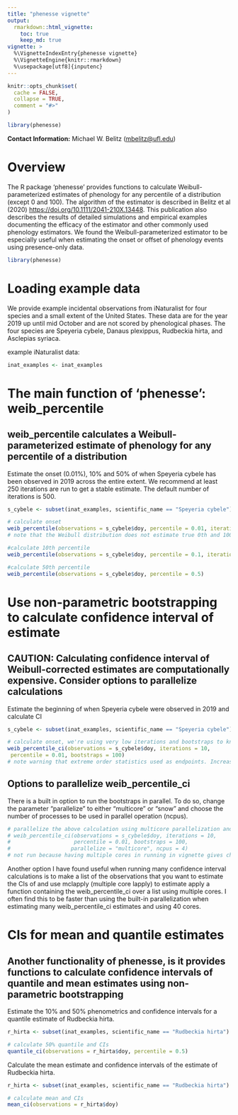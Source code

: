 ```yaml
---
title: "phenesse vignette"
output:
  rmarkdown::html_vignette:
    toc: true
    keep_md: true
vignette: >
  %\VignetteIndexEntry{phenesse vignette}
  %\VignetteEngine{knitr::rmarkdown}
  %\usepackage[utf8]{inputenc}
---
```


```r
knitr::opts_chunk$set(
  cache = FALSE,
  collapse = TRUE,
  comment = "#>"
)

library(phenesse)

```

**Contact Information:** Michael W. Belitz (<mbelitz@ufl.edu>)

# Overview

The R package 'phenesse' provides functions to calculate Weibull-parameterized estimates of phenology for any percentile of a distribution (except 0 and 100). The algorithm of the estimator is described in Belitz et al (2020) <https://doi.org/10.1111/2041-210X.13448>. This publication also describes the results of detailed simulations and empirical examples documenting the efficacy of the estimator and other commonly used phenology estimators. We found the Weibull-parameterized estimator to be especially useful when estimating the onset or offset of phenology events using presence-only data. 

```r
library(phenesse)
```

# Loading example data

We provide example incidental observations from iNaturalist for four species and a small extent of the United States. These data are for the year 2019 up until mid October and are not scored by phenological phases. The four species are Speyeria cybele, Danaus plexippus, Rudbeckia hirta, and Asclepias syriaca. 

example iNaturalist data:

```r
inat_examples <- inat_examples
```

# The main function of 'phenesse': weib_percentile 

## weib_percentile calculates a Weibull-parameterized estimate of phenology for any percentile of a distribution

Estimate the onset (0.01%), 10% and 50% of when Speyeria cybele has been observed in 2019 across the entire extent. We recommend at least 250 iterations are run to get a stable estimate. The default number of iterations is 500.

```r
s_cybele <- subset(inat_examples, scientific_name == "Speyeria cybele")

# calculate onset
weib_percentile(observations = s_cybele$doy, percentile = 0.01, iterations = 250) 
# note that the Weibull distribution does not estimate true 0th and 100th percentiles. Therefore the user must choose a percentile (quantile) between 0 and 1. 

#calculate 10th percentile
weib_percentile(observations = s_cybele$doy, percentile = 0.1, iterations = 250)

#calculate 50th percentile
weib_percentile(observations = s_cybele$doy, percentile = 0.5) 
```

# Use non-parametric bootstrapping to calculate confidence interval of estimate

## CAUTION: Calculating confidence interval of Weibull-corrected estimates are computationally expensive. Consider options to parallelize calculations

Estimate the beginning of when Speyeria cybele were observed in 2019 and calculate CI

```r
s_cybele <- subset(inat_examples, scientific_name == "Speyeria cybele")

# calculate onset, we're using very low iterations and bootstraps to knit vignette quickly. Please increase both iterations and bootstraps if using for analyses
weib_percentile_ci(observations = s_cybele$doy, iterations = 10,
 percentile = 0.01, bootstraps = 100)
# note warning that extreme order statistics used as endpoints. Increase number of bootstraps to avoid this warning.

```

## Options to parallelize weib_percentile_ci

There is a built in option to run the bootstraps in parallel. To do so, change the parameter "parallelize" to either "multicore" or "snow" and choose the number of processes to be used in parallel operation (ncpus).

```r
# parallelize the above calculation using multicore parallelization and 4 cores. 
# weib_percentile_ci(observations = s_cybele$doy, iterations = 10,
#                    percentile = 0.01, bootstraps = 100, 
#                   parallelize = "multicore", ncpus = 4)
# not run because having multiple cores in running in vignette gives check_rhub warnings
```

Another option I have found useful when running many confidence interval calculations is to make a list of the observations that you want to estimate the CIs of and use mclapply (multiple core lapply) to estimate apply a function containing the weib_percentile_ci over a list using multiple cores. I often find this to be faster than using the built-in parallelization when estimating many weib_percentile_ci estimates and using 40 cores.   


# CIs for mean and quantile estimates

## Another functionality of phenesse, is it provides functions to calculate confidence intervals of quantile and mean estimates using non-parametric bootstrapping

Estimate the 10% and 50% phenometrics and confidence intervals for a quantile estimate of Rudbeckia hirta.

```r
r_hirta <- subset(inat_examples, scientific_name == "Rudbeckia hirta")

# calculate 50% quantile and CIs
quantile_ci(observations = r_hirta$doy, percentile = 0.5)
```

Calculate the mean estimate and confidence intervals of the estimate of Rudbeckia hirta.

```r
r_hirta <- subset(inat_examples, scientific_name == "Rudbeckia hirta")

# calculate mean and CIs
mean_ci(observations = r_hirta$doy)
```

